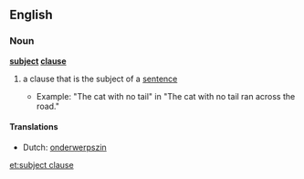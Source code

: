 ==English==

===Noun===
'''[[subject]] [[clause]]'''

# {{grammar}} a clause that is the subject of a [[sentence]]
#* Example: "The cat with no tail" in "The cat with no tail ran across the road."

====Translations====
* Dutch: [[onderwerpszin]] {{m}}

[[et:subject clause]]
